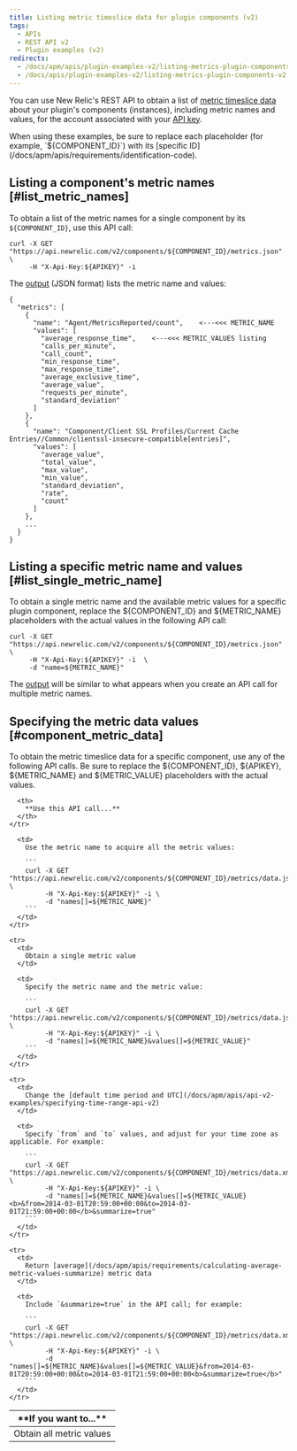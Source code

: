 ```yaml
---
title: Listing metric timeslice data for plugin components (v2)
tags:
  - APIs
  - REST API v2
  - Plugin examples (v2)
redirects:
  - /docs/apm/apis/plugin-examples-v2/listing-metrics-plugin-components-api-v2
  - /docs/apis/plugin-examples-v2/listing-metrics-plugin-components-v2
---
```


You can use New Relic's REST API to obtain a list of [metric timeslice data](/docs/data-analysis/metrics/analyze-your-metrics/data-collection-metric-timeslice-event-data#timeslice-data) about your plugin's components (instances), including metric names and values, for the account associated with your [API key](/docs/apis/rest-api-v2/requirements/rest-api-key).

<Callout variant="tip">
  When using these examples, be sure to replace each placeholder (for example, `${COMPONENT_ID}`) with its [specific ID](/docs/apm/apis/requirements/identification-code).
</Callout>

## Listing a component's metric names [#list_metric_names]

To obtain a list of the metric names for a single component by its `${COMPONENT_ID}`, use this API call:

```
curl -X GET "https://api.newrelic.com/v2/components/${COMPONENT_ID}/metrics.json" \
     -H "X-Api-Key:${APIKEY}" -i
```

The [output](/docs/apm/apis/requirements/pagination-api-output) (JSON format) lists the metric name and values:

```
{
  "metrics": [
    {
      "name": "Agent/MetricsReported/count",    <---<<< METRIC_NAME
      "values": [
        "average_response_time",    <---<<< METRIC_VALUES listing
        "calls_per_minute",
        "call_count",
        "min_response_time",
        "max_response_time",
        "average_exclusive_time",
        "average_value",
        "requests_per_minute",
        "standard_deviation"
      ]
    },
    {
      "name": "Component/Client SSL Profiles/Current Cache Entries//Common/clientssl-insecure-compatible[entries]",
      "values": [
        "average_value",
        "total_value",
        "max_value",
        "min_value",
        "standard_deviation",
        "rate",
        "count"
      ]
    },
    ...
  }
}
```

## Listing a specific metric name and values [#list_single_metric_name]

To obtain a single metric name and the available metric values for a specific plugin component, replace the $&#x7B;COMPONENT_ID} and $&#x7B;METRIC_NAME} placeholders with the actual values in the following API call:

```
curl -X GET "https://api.newrelic.com/v2/components/${COMPONENT_ID}/metrics.json" \
     -H "X-Api-Key:${APIKEY}" -i  \
     -d "name=${METRIC_NAME}"
```

The [output](#metric_name_output) will be similar to what appears when you create an API call for multiple metric names.

## Specifying the metric data values [#component_metric_data]

To obtain the metric timeslice data for a specific component, use any of the following API calls. Be sure to replace the $&#x7B;COMPONENT_ID}, $&#x7B;APIKEY}, $&#x7B;METRIC_NAME} and $&#x7B;METRIC_VALUE} placeholders with the actual values.

<table>
  <thead>
    <tr>
      <th width={150}>
        **If you want to...**
      </th>

      <th>
        **Use this API call...**
      </th>
    </tr>
  </thead>

  <tbody>
    <tr>
      <td>
        Obtain all metric values
      </td>

      <td>
        Use the metric name to acquire all the metric values:

        ```
        curl -X GET "https://api.newrelic.com/v2/components/${COMPONENT_ID}/metrics/data.json" \
             -H "X-Api-Key:${APIKEY}" -i \
             -d "names[]=${METRIC_NAME}"
        ```
      </td>
    </tr>

    <tr>
      <td>
        Obtain a single metric value
      </td>

      <td>
        Specify the metric name and the metric value:

        ```
        curl -X GET "https://api.newrelic.com/v2/components/${COMPONENT_ID}/metrics/data.json" \
             -H "X-Api-Key:${APIKEY}" -i \
             -d "names[]=${METRIC_NAME}&values[]=${METRIC_VALUE}"
        ```
      </td>
    </tr>

    <tr>
      <td>
        Change the [default time period and UTC](/docs/apm/apis/api-v2-examples/specifying-time-range-api-v2)
      </td>

      <td>
        Specify `from` and `to` values, and adjust for your time zone as applicable. For example:

        ```
        curl -X GET "https://api.newrelic.com/v2/components/${COMPONENT_ID}/metrics/data.xml" \
             -H "X-Api-Key:${APIKEY}" -i \
             -d "names[]=${METRIC_NAME}&values[]=${METRIC_VALUE}<b>&from=2014-03-01T20:59:00+00:00&to=2014-03-01T21:59:00+00:00</b>&summarize=true"
        ```
      </td>
    </tr>

    <tr>
      <td>
        Return [average](/docs/apm/apis/requirements/calculating-average-metric-values-summarize) metric data
      </td>

      <td>
        Include `&summarize=true` in the API call; for example:

        ```
        curl -X GET "https://api.newrelic.com/v2/components/${COMPONENT_ID}/metrics/data.xml" \
             -H "X-Api-Key:${APIKEY}" -i \
             -d "names[]=${METRIC_NAME}&values[]=${METRIC_VALUE}&from=2014-03-01T20:59:00+00:00&to=2014-03-01T21:59:00+00:00<b>&summarize=true</b>"
        ```
      </td>
    </tr>
  </tbody>
</table>
